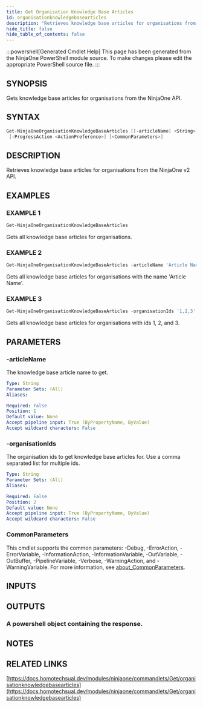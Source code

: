 ```yaml
---
title: Get Organisation Knowledge Base Articles
id: organisationknowledgebasearticles
description: "Retrieves knowledge base articles for organisations from the NinjaOne v2 API."
hide_title: false
hide_table_of_contents: false
---
```


:::powershell[Generated Cmdlet Help]
This page has been generated from the NinjaOne PowerShell module source. To make changes please edit the appropriate PowerShell source file.
:::

## SYNOPSIS

Gets knowledge base articles for organisations from the NinjaOne API.

## SYNTAX

```powershell
Get-NinjaOneOrganisationKnowledgeBaseArticles [[-articleName] <String>] [[-organisationIds] <String>]
 [-ProgressAction <ActionPreference>] [<CommonParameters>]
```

## DESCRIPTION

Retrieves knowledge base articles for organisations from the NinjaOne v2 API.

## EXAMPLES

### EXAMPLE 1

```powershell
Get-NinjaOneOrganisationKnowledgeBaseArticles
```

Gets all knowledge base articles for organisations.

### EXAMPLE 2

```powershell
Get-NinjaOneOrganisationKnowledgeBaseArticles -articleName 'Article Name'
```

Gets all knowledge base articles for organisations with the name 'Article Name'.

### EXAMPLE 3

```powershell
Get-NinjaOneOrganisationKnowledgeBaseArticles -organisationIds '1,2,3'
```

Gets all knowledge base articles for organisations with ids 1, 2, and 3.

## PARAMETERS

### -articleName

The knowledge base article name to get.

```yaml
Type: String
Parameter Sets: (All)
Aliases:

Required: False
Position: 1
Default value: None
Accept pipeline input: True (ByPropertyName, ByValue)
Accept wildcard characters: False
```

### -organisationIds

The organisation ids to get knowledge base articles for.
Use a comma separated list for multiple ids.

```yaml
Type: String
Parameter Sets: (All)
Aliases:

Required: False
Position: 2
Default value: None
Accept pipeline input: True (ByPropertyName, ByValue)
Accept wildcard characters: False
```

### CommonParameters

This cmdlet supports the common parameters: -Debug, -ErrorAction, -ErrorVariable, -InformationAction, -InformationVariable, -OutVariable, -OutBuffer, -PipelineVariable, -Verbose, -WarningAction, and -WarningVariable. For more information, see [about_CommonParameters](http://go.microsoft.com/fwlink/?LinkID=113216).

## INPUTS


## OUTPUTS

### A powershell object containing the response.

## NOTES

## RELATED LINKS

[https://docs.homotechsual.dev/modules/ninjaone/commandlets/Get/organisationknowledgebasearticles](https://docs.homotechsual.dev/modules/ninjaone/commandlets/Get/organisationknowledgebasearticles)

